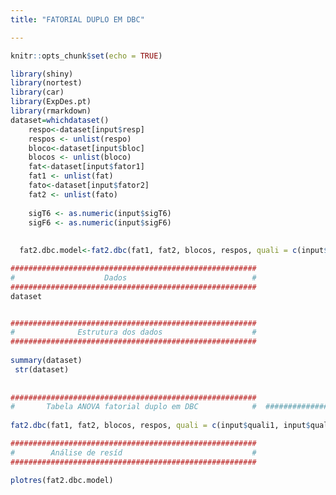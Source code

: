```yaml
---
title: "FATORIAL DUPLO EM DBC"

---
```


```r
knitr::opts_chunk$set(echo = TRUE)

library(shiny)
library(nortest)
library(car)
library(ExpDes.pt)
library(rmarkdown)
dataset=whichdataset()
    respo<-dataset[input$resp]
    respos <- unlist(respo)
    bloco<-dataset[input$bloc]
    blocos <- unlist(bloco)
    fat<-dataset[input$fator1]
    fat1 <- unlist(fat)
    fato<-dataset[input$fator2]
    fat2 <- unlist(fato)
    
    sigT6 <- as.numeric(input$sigT6)
    sigF6 <- as.numeric(input$sigF6)
    
    
  fat2.dbc.model<-fat2.dbc(fat1, fat2, blocos, respos, quali = c(input$quali1, input$quali2), mcomp=input$mcomp6, sigT=sigT6, sigF=sigF6)      
```


```r
#######################################################
#                    Dados                            # 
#######################################################
dataset


#######################################################
#              Estrutura dos dados                    # 
#######################################################
 
summary(dataset)
 str(dataset)
 
 
#######################################################
#       Tabela ANOVA fatorial duplo em DBC            #  #######################################################
    
fat2.dbc(fat1, fat2, blocos, respos, quali = c(input$quali1, input$quali2), mcomp=input$mcomp6, sigT=sigT6, sigF=sigF6)

#######################################################
#        Análise de resíd                             # 
#######################################################

plotres(fat2.dbc.model)

```
